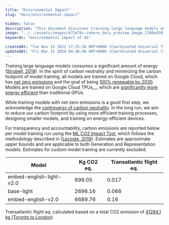 ```yaml
---
title: "Environmental Impact"
slug: "docs/environmental-impact"

hidden: false 
description: "This document discusses training large language models on Google Cloud, which has net zero emissions and aims to be 100% renewable by 2030. It also reports carbon emissions per model training run using the ML CO2 Impact Tool."
image: "../../assets/images/b72e78c-cohere_docs_preview_image_1200x630_copy.jpg"  
keywords: "environmental impact of AI"

createdAt: "Tue Nov 15 2022 17:15:38 GMT+0000 (Coordinated Universal Time)"
updatedAt: "Fri Mar 15 2024 04:48:40 GMT+0000 (Coordinated Universal Time)"
---
```

Training large language models consumes a significant amount of energy (<a href="https://arxiv.org/pdf/1906.02243.pdf" target="_blank">Strubell, 2019</a>). In the spirit of carbon neutrality and minimizing the carbon footprint of model training, all models are trained on Google Cloud, which has <a href="https://cloud.google.com/sustainability" target="_blank">net zero emissions</a> and the goal of being <a href="https://blog.google/outreach-initiatives/sustainability/our-third-decade-climate-action-realizing-carbon-free-future/" target="_blank">100% renewable by 2030</a>. Models are trained on Google Cloud TPUs_,_ which are <a href="https://dl.acm.org/doi/abs/10.1145/3079856.3080246" target="_blank">significantly more energy efficient</a> than traditional GPUs.

While training models with net zero emissions is a good first step, we acknowledge the <a href="http://www.vox.com/2020/2/27/20994118/carbon-offset-climate-change-net-zero-neutral-emissions" target="_blank">controversy of carbon neutrality</a>. In the long run, we aim to reduce our carbon footprint by using more efficient training processes, designing smaller models, and training on energy-efficient devices.

For transparency and accountability, carbon emissions are reported below per model training run using the <a href="https://mlco2.github.io/impact/" target="_blank">ML CO2 Impact Tool</a>, which follows the methodology described in (<a href="https://arxiv.org/pdf/1910.09700" target="_blank">Lecoste, 2019</a>). Estimates are approximate upper bounds and are applicable to both Generation and Representation models. Estimates for custom model training are currently excluded.

| **Model**                | Kg CO2 eq. | **Transatlantic flight eq.** |
| ------------------------ | ---------- | ---------------------------- |
| embed-english-light-v2.0 | 699.05     | 0.017                        |
| base-light               | 2696.16    | 0.068                        |
| embed-english-v2.0       | 6689.76    | 0.16                         |

Transatlantic flight eq. calculated based on a total CO2 emission of <a href="https://www.icao.int/environmental-protection/CarbonOffset/Pages/default.aspx" target="_blank">41284.1 kg (Toronto to London) </a>
